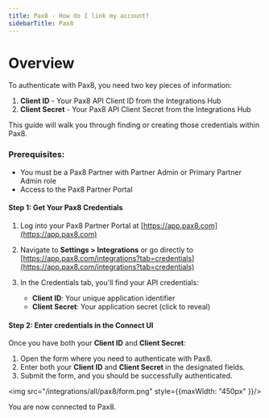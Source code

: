 ```yaml
---
title: Pax8 - How do I link my account?
sidebarTitle: Pax8
---
```



# Overview

To authenticate with Pax8, you need two key pieces of information:
1. **Client ID** - Your Pax8 API Client ID from the Integrations Hub
2. **Client Secret** - Your Pax8 API Client Secret from the Integrations Hub


This guide will walk you through finding or creating those credentials within Pax8.


### Prerequisites:

- You must be a Pax8 Partner with Partner Admin or Primary Partner Admin role
- Access to the Pax8 Partner Portal


#### Step 1: Get Your Pax8 Credentials

1. Log into your Pax8 Partner Portal at [https://app.pax8.com](https://app.pax8.com)

2. Navigate to **Settings > Integrations** or go directly to [https://app.pax8.com/integrations?tab=credentials](https://app.pax8.com/integrations?tab=credentials)

3. In the Credentials tab, you'll find your API credentials:
   - **Client ID**: Your unique application identifier
   - **Client Secret**: Your application secret (click to reveal)


#### Step 2: Enter credentials in the Connect UI  

Once you have both your **Client ID** and **Client Secret**:  
1. Open the form where you need to authenticate with Pax8.  
2. Enter both your **Client ID** and **Client Secret** in the designated fields.  
3. Submit the form, and you should be successfully authenticated.  

<img src="/integrations/all/pax8/form.png" style={{maxWidth: "450px" }}/>

You are now connected to Pax8.
